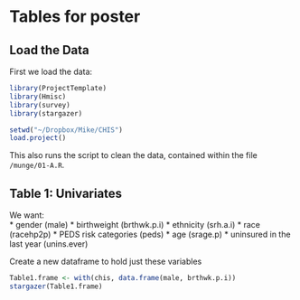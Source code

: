 Tables for poster
=========

Load the Data
-----
First we load the data:

```r
library(ProjectTemplate)
library(Hmisc)
library(survey)
library(stargazer)

setwd("~/Dropbox/Mike/CHIS")
load.project()
```

This also runs the script to clean the data, contained within the file `/munge/01-A.R`.

Table 1: Univariates
-------
We want:  
* gender (male)
* birthweight  (brthwk.p.i)
* ethnicity  (srh.a.i)
* race  (racehp2p)
* PEDS risk categories (peds)
* age (srage.p)
* uninsured in the last year (unins.ever)

Create a new dataframe to hold just these variables
```r
Table1.frame <- with(chis, data.frame(male, brthwk.p.i))
stargazer(Table1.frame)
```
